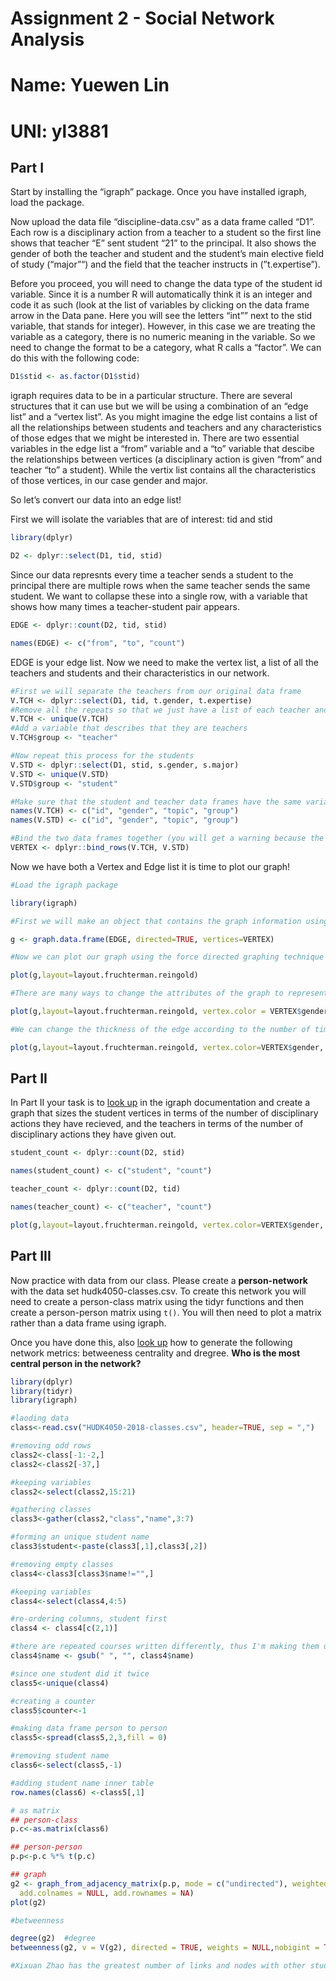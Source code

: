 # Assignment 2 - Social Network Analysis
# Name: Yuewen Lin
# UNI: yl3881

## Part I
Start by installing the "igraph" package. Once you have installed igraph, load the package.

Now upload the data file "discipline-data.csv" as a data frame called "D1". Each row is a disciplinary action from a teacher to a student so the first line shows that teacher "E" sent student "21" to the principal. It also shows the gender of both the teacher and student and the student's main elective field of study ("major"") and the field that the teacher instructs in ("t.expertise").

Before you proceed, you will need to change the data type of the student id variable. Since it is a number R will automatically think it is an integer and code it as such (look at the list of variables by clicking on the data frame arrow in the Data pane. Here you will see the letters "int"" next to the stid variable, that stands for integer). However, in this case we are treating the variable as a category, there is no numeric meaning in the variable. So we need to change the format to be a category, what R calls a "factor". We can do this with the following code:

```r
D1$stid <- as.factor(D1$stid)
```

igraph requires data to be in a particular structure. There are several structures that it can use but we will be using a combination of an "edge list" and a "vertex list". As you might imagine the edge list contains a list of all the relationships between students and teachers and any characteristics of those edges that we might be interested in. There are two essential variables in the edge list a "from" variable and a "to" variable that descibe the relationships between vertices (a disciplinary action is given "from" and teacher "to" a student). While the vertix list contains all the characteristics of those vertices, in our case gender and major.

So let's convert our data into an edge list!

First we will isolate the variables that are of interest: tid and stid

```r
library(dplyr)

D2 <- dplyr::select(D1, tid, stid)
```

Since our data represnts every time a teacher sends a student to the principal there are multiple rows when the same teacher sends the same student. We want to collapse these into a single row, with a variable that shows how many times a teacher-student pair appears.

```r

EDGE <- dplyr::count(D2, tid, stid)

names(EDGE) <- c("from", "to", "count")

```

EDGE is your edge list. Now we need to make the vertex list, a list of all the teachers and students and their characteristics in our network.

```r

#First we will separate the teachers from our original data frame
V.TCH <- dplyr::select(D1, tid, t.gender, t.expertise)
#Remove all the repeats so that we just have a list of each teacher and their characteristics
V.TCH <- unique(V.TCH)
#Add a variable that describes that they are teachers
V.TCH$group <- "teacher"

#Now repeat this process for the students
V.STD <- dplyr::select(D1, stid, s.gender, s.major)
V.STD <- unique(V.STD)
V.STD$group <- "student"

#Make sure that the student and teacher data frames have the same variables names
names(V.TCH) <- c("id", "gender", "topic", "group")
names(V.STD) <- c("id", "gender", "topic", "group")

#Bind the two data frames together (you will get a warning because the teacher data frame has 5 types of id (A,B,C,D,E) and the student has 25 (1-30), this isn't a problem)
VERTEX <- dplyr::bind_rows(V.TCH, V.STD)

```

Now we have both a Vertex and Edge list it is time to plot our graph!

```r
#Load the igraph package

library(igraph)

#First we will make an object that contains the graph information using our two dataframes EDGE and VERTEX. Notice that we have made "directed = TRUE" - our graph is directed since discipline is being given from a teacher to a student.

g <- graph.data.frame(EDGE, directed=TRUE, vertices=VERTEX)

#Now we can plot our graph using the force directed graphing technique - our old friend Fruchertman-Reingold!

plot(g,layout=layout.fruchterman.reingold)

#There are many ways to change the attributes of the graph to represent different characteristics of the newtork. For example, we can color the nodes according to gender.

plot(g,layout=layout.fruchterman.reingold, vertex.color = VERTEX$gender)

#We can change the thickness of the edge according to the number of times a particular teacher has sent a particular student to the principal.

plot(g,layout=layout.fruchterman.reingold, vertex.color=VERTEX$gender, edge.width=EDGE$count)
````

## Part II

In Part II your task is to [look up](http://igraph.org/r/) in the igraph documentation and create a graph that sizes the student vertices in terms of the number of disciplinary actions they have recieved, and the teachers in terms of the number of disciplinary actions they have given out.
```r
student_count <- dplyr::count(D2, stid)

names(student_count) <- c("student", "count")

teacher_count <- dplyr::count(D2, tid)

names(teacher_count) <- c("teacher", "count")

plot(g,layout=layout.fruchterman.reingold, vertex.color=VERTEX$gender, edge.width=EDGE$count, vertex.size=)


```

## Part III

Now practice with data from our class. Please create a **person-network** with the data set hudk4050-classes.csv. To create this network you will need to create a person-class matrix using the tidyr functions and then create a person-person matrix using `t()`. You will then need to plot a matrix rather than a data frame using igraph.

Once you have done this, also [look up](http://igraph.org/r/) how to generate the following network metrics: betweeness centrality and dregree. **Who is the most central person in the network?**
```r
library(dplyr)
library(tidyr)
library(igraph)

#laoding data
class<-read.csv("HUDK4050-2018-classes.csv", header=TRUE, sep = ",")

#removing odd rows
class2<-class[-1:-2,]
class2<-class2[-37,]

#keeping variables
class2<-select(class2,15:21)

#gathering classes
class3<-gather(class2,"class","name",3:7)

#forming an unique student name
class3$student<-paste(class3[,1],class3[,2])

#removing empty classes
class4<-class3[class3$name!="",]

#keeping variables
class4<-select(class4,4:5)

#re-ordering columns, student first
class4 <- class4[c(2,1)]

#there are repeated courses written differently, thus I'm making them unique
class4$name <- gsub(" ", "", class4$name)

#since one student did it twice
class5<-unique(class4)

#creating a counter
class5$counter<-1

#making data frame person to person
class5<-spread(class5,2,3,fill = 0)

#removing student name
class6<-select(class5,-1)

#adding student name inner table
row.names(class6) <-class5[,1]

# as matrix
## person-class
p.c<-as.matrix(class6)

## person-person
p.p<-p.c %*% t(p.c)

## graph
g2 <- graph_from_adjacency_matrix(p.p, mode = c("undirected"), weighted = NULL, diag = FALSE,
  add.colnames = NULL, add.rownames = NA)
plot(g2)

#betweenness

degree(g2)  #degree
betweenness(g2, v = V(g2), directed = TRUE, weights = NULL,nobigint = TRUE, normalized = FALSE)

#Xixuan Zhao has the greatest number of links and nodes with other students in the class, becoming him Xixuan the most central person in the class. 

```

